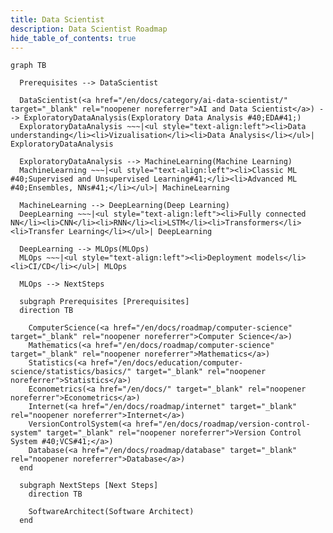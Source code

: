 ```yaml
---
title: Data Scientist
description: Data Scientist Roadmap
hide_table_of_contents: true
---
```


```mermaid
graph TB

  Prerequisites --> DataScientist

  DataScientist(<a href="/en/docs/category/ai-data-scientist/" target="_blank" rel="noopener noreferrer">AI and Data Scientist</a>) --> ExploratoryDataAnalysis(Exploratory Data Analysis #40;EDA#41;)
  ExploratoryDataAnalysis ~~~|<ul style="text-align:left"><li>Data understanding</li><li>Vizualisation</li><li>Data Analysis</li></ul>| ExploratoryDataAnalysis

  ExploratoryDataAnalysis --> MachineLearning(Machine Learning)
  MachineLearning ~~~|<ul style="text-align:left"><li>Classic ML #40;Supervised and Unsupervised Learning#41;</li><li>Advanced ML #40;Ensembles, NNs#41;</li></ul>| MachineLearning

  MachineLearning --> DeepLearning(Deep Learning)
  DeepLearning ~~~|<ul style="text-align:left"><li>Fully connected NN</li><li>CNN</li><li>RNN</li><li>LSTM</li><li>Transformers</li><li>Transfer Learning</li></ul>| DeepLearning

  DeepLearning --> MLOps(MLOps)
  MLOps ~~~|<ul style="text-align:left"><li>Deployment models</li><li>CI/CD</li></ul>| MLOps

  MLOps --> NextSteps

  subgraph Prerequisites [Prerequisites]
  direction TB

    ComputerScience(<a href="/en/docs/roadmap/computer-science" target="_blank" rel="noopener noreferrer">Computer Science</a>)
    Mathematics(<a href="/en/docs/roadmap/computer-science" target="_blank" rel="noopener noreferrer">Mathematics</a>)
    Statistics(<a href="/en/docs/education/computer-science/statistics/basics/" target="_blank" rel="noopener noreferrer">Statistics</a>)
    Econometrics(<a href="/en/docs/" target="_blank" rel="noopener noreferrer">Econometrics</a>)
    Internet(<a href="/en/docs/roadmap/internet" target="_blank" rel="noopener noreferrer">Internet</a>)
    VersionControlSystem(<a href="/en/docs/roadmap/version-control-system" target="_blank" rel="noopener noreferrer">Version Control System #40;VCS#41;</a>)
    Database(<a href="/en/docs/roadmap/database" target="_blank" rel="noopener noreferrer">Database</a>)
  end

  subgraph NextSteps [Next Steps]
    direction TB

    SoftwareArchitect(Software Architect)
  end
```
